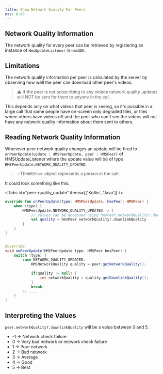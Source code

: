 ```yaml
---
title: Show Network Quality For Peers
nav: 8.03
---
```


## Network Quality Information

The network quality for every peer can be retrieved by registering an instance of `HmsUpdateListener` in `hmsSDK`.

## Limitations
The network quality information per peer is calculated by the server by observing how well the peer can download other peer's videos.

> ⚠️ If the peer is not subscribing to any videos network quality updates will NOT be sent for them to anyone in the call.

This depends only on what videos that peer is seeing, so it's possible in a large call that some people have on-screen only degraded tiles, or tiles where others have videos off and the peer who can't see the videos will not have any network quality information about them sent to others.

## Reading Network Quality Information

Whenever peer network quality changes an update will be fired to `onPeerUpdate(update : HMSPeerUpdate, peer : HMSPeer)`
of HMSUpdateListener where the update value will be of type `HMSPeerUpdate.NETWORK_QUALITY_UPDATED`.


> 💡The`HMSPeer` object represents a person in the call.


It could look something like this:

<Tabs id="peer-quality_update" items={['Kotlin', 'Java']} />

<Tab id='peer-quality_update-0'>


```kotlin
override fun onPeerUpdate(type: HMSPeerUpdate, hmsPeer: HMSPeer) {
    when (type) {
        HMSPeerUpdate.NETWORK_QUALITY_UPDATED -> {
            // values can be accessed using hmsPeer.networkQuality?.downlinkQuality    
            val quality = hmsPeer.networkQuality?.downlinkQuality        
        }
    }
}

```

</Tab>

<Tab id='peer-quality_update-1'>

```java
    
@Override
void onPeerUpdate(HMSPeerUpdate type, HMSPeer hmsPeer) {
    switch (type) {
        case NETWORK_QUALITY_UPDATED:
            HMSNetworkQuality quality = peer.getNetworkQuality();
            
            if(quality != null) {
                int networkQuality = quality.getDownlinkQuality();
            }
            break;
        // ....
    }
}  

```

</Tab>

## Interpreting the Values
`peer.networkQuality?.downlinkQuality` will be a value between 0 and 5.
- -1 -> Network check failure
-  0  -> Very bad network or network check failure
-  1  -> Poor network
-  2  -> Bad network
-  3  -> Average
-  4  -> Good
-  5  -> Best